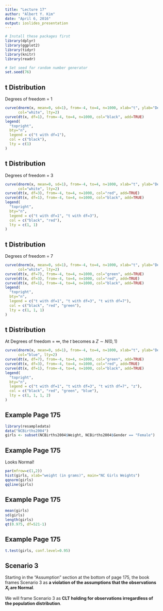 ```yaml
---
title: "Lecture 17"
author: "Albert Y. Kim"
date: "April 6, 2016"
output: ioslides_presentation
---
```


```r
# Install these packages first
library(dplyr)
library(ggplot2)
library(tidyr)
library(knitr)
library(readr)

# Set seed for random number generator
set.seed(76)
```



## t Distribution

Degrees of freedom = 1

```r
curve(dnorm(x, mean=0, sd=1), from=-4, to=4, n=1000, xlab="t", ylab="Density f(t)", 
      col="white", lty=2)
curve(dt(x, df=1), from=-4, to=4, n=1000, col="black", add=TRUE)
legend(
  "topright",
  bty="n",
  legend = c("t with df=1"),
  col = c("black"),
  lty = c(1)
)
```



## t Distribution

Degrees of freedom = 3

```r
curve(dnorm(x, mean=0, sd=1), from=-4, to=4, n=1000, xlab="t", ylab="Density f(t)", 
      col="white", lty=2)
curve(dt(x, df=3), from=-4, to=4, n=1000, col="red", add=TRUE)
curve(dt(x, df=1), from=-4, to=4, n=1000, col="black", add=TRUE)
legend(
  "topright",
  bty="n",
  legend = c("t with df=1", "t with df=3"),
  col = c("black", "red"),
  lty = c(1, 1)
)
```



## t Distribution

Degrees of freedom = 7

```r
curve(dnorm(x, mean=0, sd=1), from=-4, to=4, n=1000, xlab="t", ylab="Density f(t)", 
      col="white", lty=2)
curve(dt(x, df=7), from=-4, to=4, n=1000, col="green", add=TRUE)
curve(dt(x, df=3), from=-4, to=4, n=1000, col="red", add=TRUE)
curve(dt(x, df=1), from=-4, to=4, n=1000, col="black", add=TRUE)
legend(
  "topright",
  bty="n",
  legend = c("t with df=1", "t with df=3", "t with df=7"),
  col = c("black", "red", "green"),
  lty = c(1, 1, 1)
)
```



## t Distribution

At Degrees of freedom = $\infty$, the $t$ becomes a $Z \sim N(0,1)$

```r
curve(dnorm(x, mean=0, sd=1), from=-4, to=4, n=1000, xlab="t", ylab="Density f(t)", 
      col="blue", lty=2)
curve(dt(x, df=7), from=-4, to=4, n=1000, col="green", add=TRUE)
curve(dt(x, df=3), from=-4, to=4, n=1000, col="red", add=TRUE)
curve(dt(x, df=1), from=-4, to=4, n=1000, col="black", add=TRUE)
legend(
  "topright",
  bty="n",
  legend = c("t with df=1", "t with df=3", "t with df=7", "z"),
  col = c("black", "red", "green", "blue"),
  lty = c(1, 1, 1, 2)
)
```



## Example Page 175

```r
library(resampledata)
data("NCBirths2004")
girls <- subset(NCBirths2004$Weight, NCBirths2004$Gender == "Female")
```



## Example Page 175

Looks Normal!

```r
par(mfrow=c(1,2))
hist(girls, xlab="weight (in grams)", main="NC Girls Weights")
qqnorm(girls)
qqline(girls)
```



## Example Page 175

```r
mean(girls)
sd(girls)
length(girls)
qt(0.975, df=521-1)
```



## Example Page 175

```r
t.test(girls, conf.level=0.95)
```



## Scenario 3

Starting in the "Assumption" section at the bottom of page 175, the book frames 
Scenario 3 as **a violation of the assumptions that the observations $X_i$ are
Normal**.

We will frame Scenario 3 as **CLT holding for observations irregardless of the
population distribution**.



